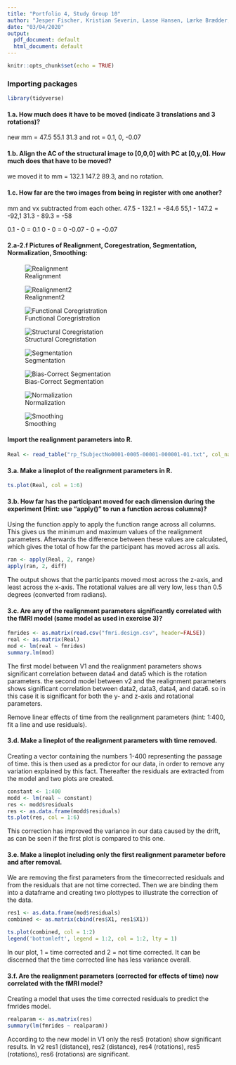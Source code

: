 ```yaml
---
title: "Portfolio 4, Study Group 10"
author: "Jesper Fischer, Kristian Severin, Lasse Hansen, Lærke Brædder, Sarah Hvid"
date: "03/04/2020"
output:
  pdf_document: default
  html_document: default
---
```


```r
knitr::opts_chunk$set(echo = TRUE)
```

### Importing packages

```r
library(tidyverse)
```

#### 1.a. How much does it have to be moved (indicate 3 translations and 3 rotations)?


new mm = 47.5 55.1 31.3 and rot = 0.1, 0, -0.07


#### 1.b. Align the AC of the structural image to [0,0,0] with PC at [0,y,0]. How much does that have to be moved?

we moved it to mm = 132.1 147.2 89.3, and no rotation.  


#### 1.c. How far are the two images from being in register with one another?

mm and vx subtracted from each other. 
47.5 - 132.1 = -84.6
55,1 - 147.2 = -92,1
31.3 - 89.3 = -58

0.1 - 0 = 0.1
0 - 0 = 0
-0.07 - 0 = -0.07


#### 2.a-2.f Pictures of Realignment, Coregestration, Segmentation, Normalization, Smoothing:

![Realignment](spm_2020Feb26.jpg)

![Realignment2](spm_2020Feb26-copy-2.jpg)

![Functional Coregristration](FuncCoreg.png)

![Structural Coregristation](FuncCoreg.png)

![Segmentation](segmentation.png)

![Bias-Correct Segmentation](Biascorrect.png)

![Normalization](Normalization.png)


![Smoothing](Smoothing.png)


#### Import the realignment parameters into R.

```r
Real <- read_table("rp_fSubjectNo0001-0005-00001-000001-01.txt", col_names = F)
```

#### 3.a. Make a lineplot of the realignment parameters in R.

```r
ts.plot(Real, col = 1:6)
```


#### 3.b. How far has the participant moved for each dimension during the experiment (Hint: use “apply()” to run a function across columns)?

Using the function apply to apply the function range across all columns. This gives us the minimum and maximum values of the realignment parameters. Afterwards the difference between these values are calculated, which gives the total of how far the participant has moved across all axis.

```r
ran <- apply(Real, 2, range)
apply(ran, 2, diff)
```

The output shows that the participants moved most across the z-axis, and least across the x-axis. The rotational values are all very low, less than 0.5 degrees (converted from radians). 

#### 3.c. Are any of the realignment parameters significantly correlated with the fMRI model (same model as used in exercise 3)?

```r
fmrides <- as.matrix(read.csv("fmri.design.csv", header=FALSE))
real <- as.matrix(Real)
mod <- lm(real ~ fmrides)
summary.lm(mod)
```

The first model between V1 and the realignment parameters shows significant correlation between data4 and data5 which is the rotation parameters.
the second model between v2 and the realignment parameters shows significant correlation between data2, data3, data4, and data6. so in this case it is significant for both the y- and z-axis and rotational parameters. 

Remove linear effects of time from the realignment parameters (hint: 1:400, fit a line and use residuals).

#### 3.d. Make a lineplot of the realignment parameters with time removed.

Creating a vector containing the numbers 1-400 representing the passage of time. this is then used as a predictor for our data, in order to remove any variation explained by this fact. Thereafter the residuals are extracted from the model and two plots are created.

```r
constant <- 1:400
modd <- lm(real ~ constant)
res <- modd$residuals
res <- as.data.frame(modd$residuals)
ts.plot(res, col = 1:6)
```

This correction has improved the variance in our data caused by the drift, as can be seen if the first plot is compared to this one. 

#### 3.e. Make a lineplot including only the first realignment parameter before and after removal.

We are removing the first parameters from the timecorrected residuals and from the residuals that are not time corrected. Then we are binding them into a dataframe and creating two plottypes to illustrate the correction of the data. 

```r
res1 <- as.data.frame(mod$residuals)
combined <- as.matrix(cbind(res$X1, res1$X1))

ts.plot(combined, col = 1:2)
legend('bottomleft', legend = 1:2, col = 1:2, lty = 1)
```

In our plot, 1 = time corrected and 2 = not time corrected. It can be discerned that the time corrected line has less variance overall. 

#### 3.f. Are the realignment parameters (corrected for effects of time) now correlated with the fMRI model?

Creating a model that uses the time corrected residuals to predict the fmrides model. 

```r
realparam <- as.matrix(res)
summary(lm(fmrides ~ realparam))
```

According to the new model in V1 only the res5 (rotation) show significant results. In v2 res1 (distance), res2 (distance), res4 (rotations), res5 (rotations), res6 (rotations) are significant.
